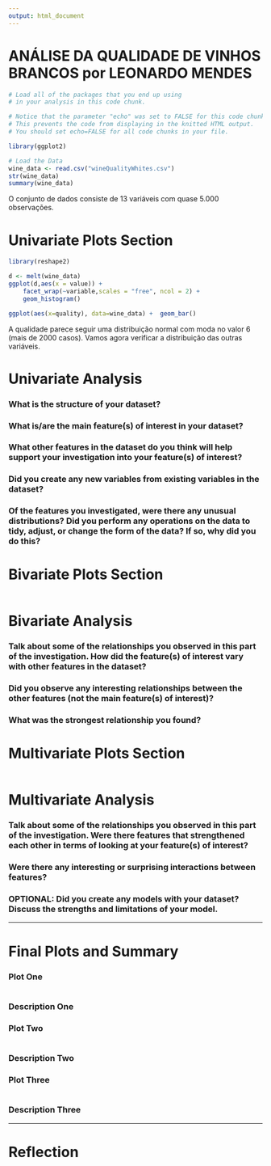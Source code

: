```yaml
---
output: html_document
---
```

ANÁLISE DA QUALIDADE DE VINHOS BRANCOS por LEONARDO MENDES
========================================================

```r
# Load all of the packages that you end up using
# in your analysis in this code chunk.

# Notice that the parameter "echo" was set to FALSE for this code chunk.
# This prevents the code from displaying in the knitted HTML output.
# You should set echo=FALSE for all code chunks in your file.

library(ggplot2)
```

```r
# Load the Data
wine_data <- read.csv("wineQualityWhites.csv")
str(wine_data)
summary(wine_data)
```

O conjunto de dados consiste de 13 variáveis com quase 5.000 observações.


# Univariate Plots Section

```r
library(reshape2)

d <- melt(wine_data)
ggplot(d,aes(x = value)) + 
    facet_wrap(~variable,scales = "free", ncol = 2) + 
    geom_histogram()

```



```r

ggplot(aes(x=quality), data=wine_data) +  geom_bar() 

```

A qualidade parece seguir uma distribuição normal com moda no valor 6 (mais de 2000 casos). Vamos agora verificar a distribuição das outras variáveis. 



# Univariate Analysis

### What is the structure of your dataset?

### What is/are the main feature(s) of interest in your dataset?

### What other features in the dataset do you think will help support your investigation into your feature(s) of interest?

### Did you create any new variables from existing variables in the dataset?

### Of the features you investigated, were there any unusual distributions? Did you perform any operations on the data to tidy, adjust, or change the form of the data? If so, why did you do this?



# Bivariate Plots Section
```r

```

# Bivariate Analysis

### Talk about some of the relationships you observed in this part of the investigation. How did the feature(s) of interest vary with other features in the dataset?

### Did you observe any interesting relationships between the other features (not the main feature(s) of interest)?

### What was the strongest relationship you found?




# Multivariate Plots Section

```r

```

# Multivariate Analysis

### Talk about some of the relationships you observed in this part of the investigation. Were there features that strengthened each other in terms of looking at your feature(s) of interest?

### Were there any interesting or surprising interactions between features?

### OPTIONAL: Did you create any models with your dataset? Discuss the strengths and limitations of your model.

------

# Final Plots and Summary

### Plot One
```r

```

### Description One


### Plot Two
```r

```

### Description Two


### Plot Three
```r

```

### Description Three

------

# Reflection
